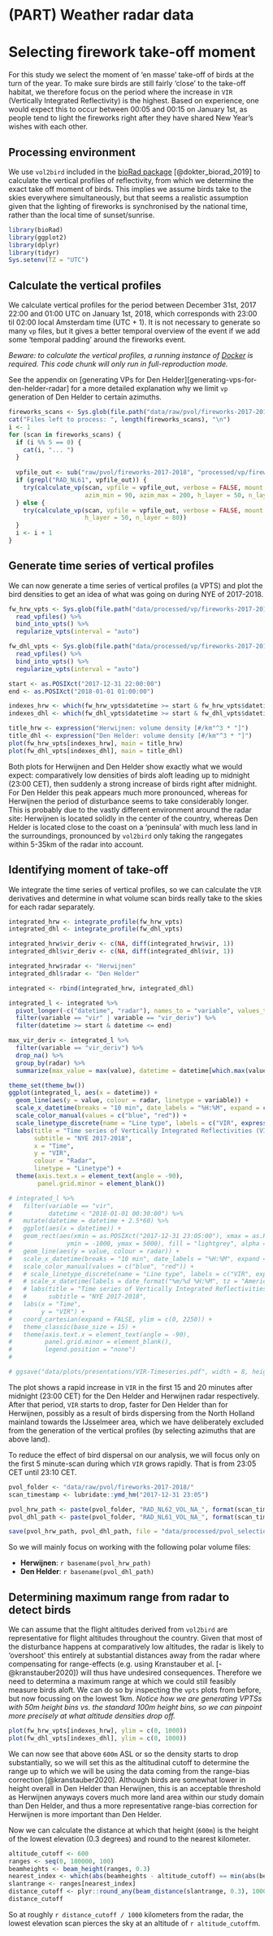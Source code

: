 # (PART) Weather radar data {-}

# Selecting firework take-off moment

For this study we select the moment of 'en masse' take-off of birds at the turn of the year. To make sure birds are still fairly 'close' to the take-off habitat, we therefore focus on the period where the increase in `VIR` (Vertically Integrated Reflectivity) is the highest. Based on experience, one would expect this to occur between 00:05 and 00:15 on January 1st, as people tend to light the fireworks right after they have shared New Year's wishes with each other.

## Processing environment

We use `vol2bird` included in the [bioRad package](http://adokter.github.io/bioRad) [@dokter_biorad_2019] to calculate the vertical profiles of reflectivity, from which we determine the exact take off moment of birds. This implies we assume birds take to the skies everywhere simultaneously, but that seems a realistic assumption given that the lighting of fireworks is synchronised by the national time, rather than the local time of sunset/sunrise.

```r
library(bioRad)
library(ggplot2)
library(dplyr)
library(tidyr)
Sys.setenv(TZ = "UTC")
```

## Calculate the vertical profiles

We calculate vertical profiles for the period between December 31st, 2017 22:00 and 01:00 UTC on January 1st, 2018, which corresponds with 23:00 til 02:00 local Amsterdam time (UTC + 1). It is not necessary to generate so many `vp` files, but it gives a better temporal overview of the event if we add some 'temporal padding' around the fireworks event.

*Beware: to calculate the vertical profiles, a running instance of [Docker](https://www.docker.com) is required. This code chunk will only run in full-reproduction mode.*

See the appendix on [generating VPs for Den Helder][generating-vps-for-den-helder-radar] for a more detailed explanation why we limit `vp` generation of Den Helder to certain azimuths.

```r
fireworks_scans <- Sys.glob(file.path("data/raw/pvol/fireworks-2017-2018", "*_ODIM.h5"))
cat("Files left to process: ", length(fireworks_scans), "\n")
i <- 1
for (scan in fireworks_scans) {
  if (i %% 5 == 0) {
    cat(i, "... ")
  }
  
  vpfile_out <- sub("raw/pvol/fireworks-2017-2018", "processed/vp/fireworks-2017-2018", scan)
  if (grepl("RAD_NL61", vpfile_out)) {
    try(calculate_vp(scan, vpfile = vpfile_out, verbose = FALSE, mount = dirname(fireworks_scans[1]),
                     azim_min = 90, azim_max = 200, h_layer = 50, n_layer = 80))
  } else {
    try(calculate_vp(scan, vpfile = vpfile_out, verbose = FALSE, mount = dirname(fireworks_scans[1]),
                     h_layer = 50, n_layer = 80))
  }
  i <- i + 1
}
```

## Generate time series of vertical profiles

We can now generate a time series of vertical profiles (a VPTS) and plot the bird densities to get an idea of what was going on during NYE of 2017-2018.

```r
fw_hrw_vpts <- Sys.glob(file.path("data/processed/vp/fireworks-2017-2018", "*NL62*")) %>%
  read_vpfiles() %>%
  bind_into_vpts() %>%
  regularize_vpts(interval = "auto")

fw_dhl_vpts <- Sys.glob(file.path("data/processed/vp/fireworks-2017-2018", "*NL61*")) %>%
  read_vpfiles() %>%
  bind_into_vpts() %>%
  regularize_vpts(interval = "auto")

start <- as.POSIXct("2017-12-31 22:00:00")
end <- as.POSIXct("2018-01-01 01:00:00")

indexes_hrw <- which(fw_hrw_vpts$datetime >= start & fw_hrw_vpts$datetime <= end)
indexes_dhl <- which(fw_dhl_vpts$datetime >= start & fw_dhl_vpts$datetime <= end) # Should mostly be identical

title_hrw <- expression("Herwijnen: volume density [#/km"^3 * "]")
title_dhl <- expression("Den Helder: volume density [#/km"^3 * "]")
plot(fw_hrw_vpts[indexes_hrw], main = title_hrw)
plot(fw_dhl_vpts[indexes_dhl], main = title_dhl)
```

Both plots for Herwijnen and Den Helder show exactly what we would expect: comparatively low densities of birds aloft leading up to midnight (23:00 CET), then suddenly a strong increase of birds right after midnight. For Den Helder this peak appears much more pronounced, whereas for Herwijnen the period of disturbance seems to take considerably longer. This is probably due to the vastly different environment around the radar site: Herwijnen is located solidly in the center of the country, whereas Den Helder is located close to the coast on a 'peninsula' with much less land in the surroundings, pronounced by `vol2bird` only taking the rangegates within 5-35km of the radar into account. 

## Identifying moment of take-off

We integrate the time series of vertical profiles, so we can calculate the `VIR` derivatives and determine in what volume scan birds really take to the skies for each radar separately.

```r
integrated_hrw <- integrate_profile(fw_hrw_vpts)
integrated_dhl <- integrate_profile(fw_dhl_vpts)

integrated_hrw$vir_deriv <- c(NA, diff(integrated_hrw$vir, 1))
integrated_dhl$vir_deriv <- c(NA, diff(integrated_dhl$vir, 1))

integrated_hrw$radar <- "Herwijnen"
integrated_dhl$radar <- "Den Helder"

integrated <- rbind(integrated_hrw, integrated_dhl)

integrated_l <- integrated %>%
  pivot_longer(-c("datetime", "radar"), names_to = "variable", values_to = "value") %>%
  filter(variable == "vir" | variable == "vir_deriv") %>%
  filter(datetime >= start & datetime <= end)

max_vir_deriv <- integrated_l %>%
  filter(variable == "vir_deriv") %>%
  drop_na() %>%
  group_by(radar) %>%
  summarize(max_value = max(value), datetime = datetime[which.max(value)], .groups = "drop_last")

theme_set(theme_bw())
ggplot(integrated_l, aes(x = datetime)) +
  geom_line(aes(y = value, colour = radar, linetype = variable)) +
  scale_x_datetime(breaks = "10 min", date_labels = "%H:%M", expand = c(0, 0), timezone = "Europe/Amsterdam") + 
  scale_color_manual(values = c("blue", "red")) +
  scale_linetype_discrete(name = "Line type", labels = c("VIR", expression(paste(Delta,"VIR/scan")))) + 
  labs(title = "Time series of Vertically Integrated Reflectivities (VIR)",
       subtitle = "NYE 2017-2018",
       x = "Time",
       y = "VIR",
       colour = "Radar",
       linetype = "Linetype") +
  theme(axis.text.x = element_text(angle = -90),
        panel.grid.minor = element_blank())

# integrated_l %>%
#   filter(variable == "vir",
#          datetime < "2018-01-01 00:30:00") %>%
#   mutate(datetime = datetime + 2.5*60) %>%
#   ggplot(aes(x = datetime)) +
#   geom_rect(aes(xmin = as.POSIXct("2017-12-31 23:05:00"), xmax = as.POSIXct("2017-12-31 23:10:00"),
#               ymin = -1000, ymax = 5000), fill = "lightgrey", alpha = 0.1, color = "grey50") +
#   geom_line(aes(y = value, colour = radar)) +
#   scale_x_datetime(breaks = "10 min", date_labels = "%H:%M", expand = c(0, 0), timezone = "Europe/Amsterdam") + 
#   scale_color_manual(values = c("blue", "red")) +
#   # scale_linetype_discrete(name = "Line type", labels = c("VIR", expression(paste(Delta,"VIR/scan")))) + 
#   # scale_x_datetime(labels = date_format("%m/%d %H:%M", tz = "America/Toronto"))
#   # labs(title = "Time series of Vertically Integrated Reflectivities (VIR)",
#   #      subtitle = "NYE 2017-2018",
#   labs(x = "Time",
#        y = "VIR") +
#   coord_cartesian(expand = FALSE, ylim = c(0, 2250)) +
#   theme_classic(base_size = 15) +
#   theme(axis.text.x = element_text(angle = -90),
#         panel.grid.minor = element_blank(),
#         legend.position = "none")
#   

# ggsave("data/plots/presentations/VIR-Timeseries.pdf", width = 8, height = 5)
```

The plot shows a rapid increase in `VIR` in the first 15 and 20 minutes after midnight (23:00 CET) for the Den Helder and Herwijnen radar respectively. After that period, `VIR` starts to drop, faster for Den Helder than for Herwijnen, possibly as a result of birds dispersing from the North Holland mainland towards the IJsselmeer area, which we have deliberately excluded from the generation of the vertical profiles (by selecting azimuths that are above land).

To reduce the effect of bird dispersal on our analysis, we will focus only on the first 5 minute-scan during which `VIR` grows rapidly. That is from 23:05 CET until 23:10 CET.

```r
pvol_folder <- "data/raw/pvol/fireworks-2017-2018/"
scan_timestamp <- lubridate::ymd_hm("2017-12-31 23:05")

pvol_hrw_path <- paste(pvol_folder, "RAD_NL62_VOL_NA_", format(scan_timestamp, "%Y%m%d%H%M"), "_ODIM.h5", sep = "")
pvol_dhl_path <- paste(pvol_folder, "RAD_NL61_VOL_NA_", format(scan_timestamp, "%Y%m%d%H%M"), "_ODIM.h5", sep = "")

save(pvol_hrw_path, pvol_dhl_path, file = "data/processed/pvol_selection.RData")
```

So we will mainly focus on working with the following polar volume files:

- **Herwijnen**: ``r basename(pvol_hrw_path)``
- **Den Helder**: ``r basename(pvol_dhl_path)``

## Determining maximum range from radar to detect birds

We can assume that the flight altitudes derived from `vol2bird` are representative for flight altitudes throughout the country. Given that most of the disturbance happens at comparatively low altitudes, the radar is likely to 'overshoot' this entirely at substantial distances away from the radar where compensating for range-effects (e.g. using Kranstauber et al. [-@kranstauber2020]) will thus have undesired consequences. Therefore we need to determina a maximum range at which we could still feasibly measure birds aloft. We can do so by inspecting the `vpts` plots from before, but now focussing on the lowest 1km. *Notice how we are generating VPTSs with 50m height bins vs. the standard 100m height bins, so we can pinpoint more precisely at what altitude densities drop off.*

```r
plot(fw_hrw_vpts[indexes_hrw], ylim = c(0, 1000))
plot(fw_dhl_vpts[indexes_dhl], ylim = c(0, 1000))
```

We can now see that above `600m` ASL or so the density starts to drop substantially, so we will set this as the altitudinal cutoff to determine the range up to which we will be using the data coming from the range-bias correction [@kranstauber2020]. Although birds are somewhat lower in height overall in Den Helder than Herwijnen, this is an acceptable threshold as Herwijnen anyways covers much more land area within our study domain than Den Helder, and thus a more representative range-bias correction for Herwijnen is more important than Den Helder.

Now we can calculate the distance at which that height (`600m`) is the height of the lowest elevation (0.3 degrees) and round to the nearest kilometer. 

```r
altitude_cutoff <- 600
ranges <- seq(0, 180000, 100)
beamheights <- beam_height(ranges, 0.3)
nearest_index <- which(abs(beamheights - altitude_cutoff) == min(abs(beamheights - altitude_cutoff)))
slantrange <- ranges[nearest_index]
distance_cutoff <- plyr::round_any(beam_distance(slantrange, 0.3), 1000)
distance_cutoff
```

So at roughly `r distance_cutoff / 1000` kilometers from the radar, the lowest elevation scan pierces the sky at an altitude of `r altitude_cutoff`m.
